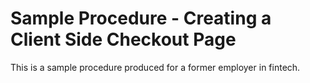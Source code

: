 # Sample Procedure - Creating a Client Side Checkout Page



This is a sample procedure produced for a former employer in fintech.

<PDFEmbed src="/michael-pukin-portfolio/pdf-files/sample-procedure-preparing-client-side-checkout-page.pdf" />

